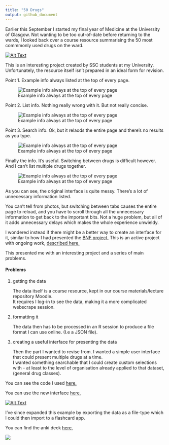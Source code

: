 ```yaml
---
title: "50 Drugs"
output: github_document
---
```


<style>
img {
    max-width: 100%;
}
</style>

Earlier this September I started my final year of Medicine at the University of Glasgow. 
Not wanting to be too out-of-date before returning to the wards, I looked back over a course resource summarising the 50 most commmonly used drugs on the ward.

[![Alt Text](./images/interface2.png)](https://fergustaylor.github.io/Dev/50%20Drugs/)

This is an interesting project created by SSC students at my University.
Unfortunately, the resource itself isn't prepared in an ideal form for revision.

Point 1. Example info always listed at the top of every page.

![Example info always at the top of every page](./images/moodle1.png)

Point 2. List info. Nothing really wrong with it. But not really concise.

![Example info always at the top of every page](./images/moodle2.png)

Point 3. Search info. Ok, but it relaods the entire page and there's no results as you type.

![Example info always at the top of every page](./images/moodle4.png)

Finally the info. It's useful. Switching between drugs is difficult however.
And I can't list multiple drugs together.

![Example info always at the top of every page](./images/moodle3.png)

As you can see, the original interface is quite messy. There's a lot of unnecessary information listed.

You can't tell from photos, but switching between tabs causes the entire page to reload, and you have to scroll through all the unnecessary information to get back to the important bits.
Not a huge problem, but all of it adds unnecessary delays which makes the whole experience unwieldy.

I wondered instead if there might be a better way to create an interface for it, similar to how I had presented the [BNF project.](https://fergustaylor.github.io/D3/bnf-interactions/)
This is an active project with ongoing work, [described here.](https://fergustaylor.github.io/categories/bnf/)

This presented me with an interesting project and a series of main problems.

#### Problems

1. getting the data

    The data itself is a course resource, kept in our course materials/lecture repository Moodle.<br>
    It requires I log-in to see the data, making it a more complicated webscrape session.

2. formatting it

    The data then has to be processed in an R session to produce a file format I can use online. (I.e a JSON file).

3. creating a useful interface for presenting the data

    Then the part I wanted to revise from. I wanted a simple user interface that could present multiple drugs at a time. <br>
    I wanted something searchable that I could create custom selections with - at least to the level of organisation already applied to that dataset, (general drug classes).

You can see the code I used [here.](https://fergustaylor.github.io/Dev/50%20Drugs/workbookpublish)

You can use the new interface [here.](https://fergustaylor.github.io/Dev/50%20Drugs/)

[![Alt Text](./images/interface2.png)](https://fergustaylor.github.io/Dev/50%20Drugs/)

I've since expanded this example by exporting the data as a file-type which I could then import to a flashcard app.

You can find the anki deck [here.](https://ankiweb.net/shared/info/1385997073)

[![ ](anki.png)](https://ankiweb.net/shared/info/1385997073)
